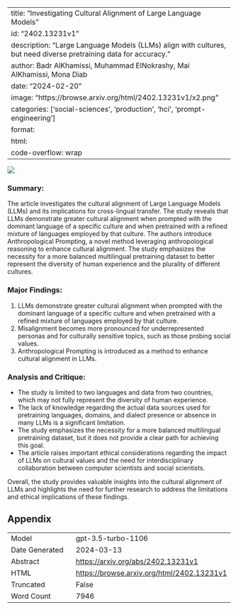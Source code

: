 
---
title: "Investigating Cultural Alignment of Large Language Models"
id: "2402.13231v1"
description: "Large Language Models (LLMs) align with cultures, but need diverse pretraining data for accuracy."
author: Badr AlKhamissi, Muhammad ElNokrashy, Mai AlKhamissi, Mona Diab
date: "2024-02-20"
image: "https://browse.arxiv.org/html/2402.13231v1/x2.png"
categories: ['social-sciences', 'production', 'hci', 'prompt-engineering']
format:
  html:
    code-overflow: wrap
---

![](https://browse.arxiv.org/html/2402.13231v1/x2.png)

### Summary:
The article investigates the cultural alignment of Large Language Models (LLMs) and its implications for cross-lingual transfer. The study reveals that LLMs demonstrate greater cultural alignment when prompted with the dominant language of a specific culture and when pretrained with a refined mixture of languages employed by that culture. The authors introduce Anthropological Prompting, a novel method leveraging anthropological reasoning to enhance cultural alignment. The study emphasizes the necessity for a more balanced multilingual pretraining dataset to better represent the diversity of human experience and the plurality of different cultures.

### Major Findings:
1. LLMs demonstrate greater cultural alignment when prompted with the dominant language of a specific culture and when pretrained with a refined mixture of languages employed by that culture.
2. Misalignment becomes more pronounced for underrepresented personas and for culturally sensitive topics, such as those probing social values.
3. Anthropological Prompting is introduced as a method to enhance cultural alignment in LLMs.

### Analysis and Critique:
- The study is limited to two languages and data from two countries, which may not fully represent the diversity of human experience.
- The lack of knowledge regarding the actual data sources used for pretraining languages, domains, and dialect presence or absence in many LLMs is a significant limitation.
- The study emphasizes the necessity for a more balanced multilingual pretraining dataset, but it does not provide a clear path for achieving this goal.
- The article raises important ethical considerations regarding the impact of LLMs on cultural values and the need for interdisciplinary collaboration between computer scientists and social scientists.

Overall, the study provides valuable insights into the cultural alignment of LLMs and highlights the need for further research to address the limitations and ethical implications of these findings.

## Appendix

|          |          |
|----------|----------|
| Model     | gpt-3.5-turbo-1106       |
| Date Generated     | 2024-03-13       |
| Abstract | [https://arxiv.org/abs/2402.13231v1](https://arxiv.org/abs/2402.13231v1)        |
| HTML     | [https://browse.arxiv.org/html/2402.13231v1](https://browse.arxiv.org/html/2402.13231v1)       |
| Truncated       | False       |
| Word Count       | 7946       |